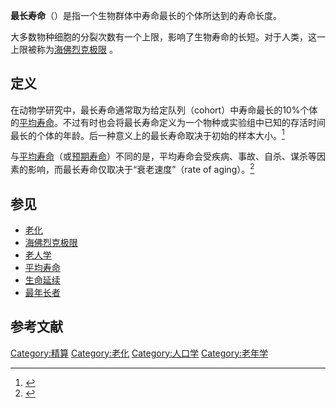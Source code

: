 '''最长寿命'''（{{lang-en|maximum life span}}）是指一个生物群体中寿命最长的个体所达到的寿命长度。

大多数物种细胞的分裂次数有一个上限，影响了生物寿命的长短。对于人类，这一上限被称为[[海佛烈克极限|海佛烈克极限]] 。

== 定义 ==
在动物学研究中，最长寿命通常取为给定队列（cohort）中寿命最长的10%个体的[[平均寿命|平均寿命]]。不过有时也会将最长寿命定义为一个物种或实验组中已知的存活时间最长的个体的年龄。后一种意义上的最长寿命取决于初始的样本大小。<ref>{{cite book |first1=Leonid A. |last1=Gavrilov |first2=Natalia S. |last2=Gavrilova |year=1991 |title=The Biology of Life Span: A Quantitative Approach |location=New York |publisher=Harwood Academic |isbn=978-3-7186-4983-9}}{{pn|date=October 2011}}</ref>

与[[平均寿命|平均寿命]]（或[[预期寿命|预期寿命]]）不同的是，平均寿命会受疾病、事故、自杀、谋杀等因素的影响，而最长寿命仅取决于“衰老速度”（rate of aging）。<ref>{{cite news |first=Jane E. |last=Brody |date=August 25, 2008 |title=Living Longer, in Good Health to the End |work=The New York Times |page=D7 |url=http://www.nytimes.com/2008/08/26/health/26brod.html |accessdate=2012-01-05 |archive-date=2021-03-08 |archive-url=https://web.archive.org/web/20210308190603/https://www.nytimes.com/2008/08/26/health/26brod.html |dead-url=no }}{{fv|this article is about [[compression_of_morbidity|compression of morbidity]], and doesn't support these claims without synthesis|date=October 2011}}</ref>

== 参见 ==
* [[老化|老化]]
* [[海佛烈克极限|海佛烈克极限]]
* [[老人学|老人学]]
* [[平均寿命|平均寿命]]
* [[生命延续|生命延续]]
* [[最年长者|最年长者]]

== 参考文献 ==
{{Reflist}}
{{寿命}}
[[Category:精算|Category:精算]]
[[Category:老化|Category:老化]]
[[Category:人口学|Category:人口学]]
[[Category:老年学|Category:老年学]]
